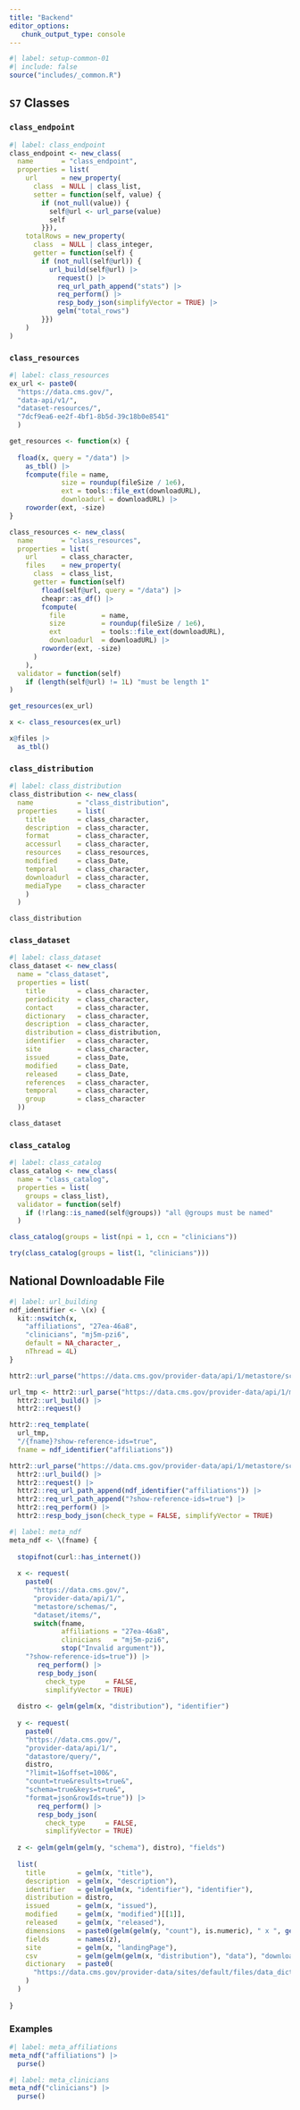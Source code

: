 ```yaml
---
title: "Backend"
editor_options: 
   chunk_output_type: console
---
```


```r
#| label: setup-common-01
#| include: false
source("includes/_common.R")
```

## `S7` Classes

### `class_endpoint`

```r
#| label: class_endpoint
class_endpoint <- new_class(
  name       = "class_endpoint",
  properties = list(
    url      = new_property(
      class  = NULL | class_list,
      setter = function(self, value) {
        if (not_null(value)) {
          self@url <- url_parse(value)
          self
        }}),
    totalRows = new_property(
      class  = NULL | class_integer,
      getter = function(self) {
        if (not_null(self@url)) {
          url_build(self@url) |>
            request() |>
            req_url_path_append("stats") |>
            req_perform() |>
            resp_body_json(simplifyVector = TRUE) |>
            gelm("total_rows")
        }})
    )
)
```

### `class_resources`

```r
#| label: class_resources
ex_url <- paste0(
  "https://data.cms.gov/",
  "data-api/v1/",
  "dataset-resources/",
  "7dcf9ea6-ee2f-4bf1-8b5d-39c18b0e8541"
  )

get_resources <- function(x) {
  
  fload(x, query = "/data") |> 
    as_tbl() |>
    fcompute(file = name,
             size = roundup(fileSize / 1e6),
             ext = tools::file_ext(downloadURL),
             downloadurl = downloadURL) |> 
    roworder(ext, -size)
}

class_resources <- new_class(
  name       = "class_resources",
  properties = list(
    url      = class_character,
    files    = new_property(
      class  = class_list,
      getter = function(self)
        fload(self@url, query = "/data") |>
        cheapr::as_df() |>
        fcompute(
          file         = name,
          size         = roundup(fileSize / 1e6),
          ext          = tools::file_ext(downloadURL),
          downloadurl  = downloadURL) |>
        roworder(ext, -size)
      )
    ),
  validator = function(self) 
    if (length(self@url) != 1L) "must be length 1"
)

get_resources(ex_url)

x <- class_resources(ex_url)

x@files |> 
  as_tbl()
```

### `class_distribution`

```r
#| label: class_distribution
class_distribution <- new_class(
  name           = "class_distribution",
  properties     = list(
    title        = class_character,
    description  = class_character,
    format       = class_character,
    accessurl    = class_character,
    resources    = class_resources,
    modified     = class_Date,
    temporal     = class_character,
    downloadurl  = class_character,
    mediaType    = class_character
    )
  )

class_distribution
```

### `class_dataset`

```r
#| label: class_dataset
class_dataset <- new_class(
  name = "class_dataset",
  properties = list(
    title        = class_character,
    periodicity  = class_character,
    contact      = class_character,
    dictionary   = class_character,
    description  = class_character,
    distribution = class_distribution,
    identifier   = class_character,
    site         = class_character,
    issued       = class_Date,
    modified     = class_Date,
    released     = class_Date,
    references   = class_character,
    temporal     = class_character,
    group        = class_character
  ))

class_dataset
```

### `class_catalog`

```r
#| label: class_catalog
class_catalog <- new_class(
  name = "class_catalog",
  properties = list(
    groups = class_list),
  validator = function(self) 
    if (!rlang::is_named(self@groups)) "all @groups must be named"
  )

class_catalog(groups = list(npi = 1, ccn = "clinicians"))

try(class_catalog(groups = list(1, "clinicians")))
```

## National Downloadable File

```r
#| label: url_building
ndf_identifier <- \(x) {
  kit::nswitch(x,
    "affiliations", "27ea-46a8",
    "clinicians", "mj5m-pzi6",
    default = NA_character_,
    nThread = 4L)
}

httr2::url_parse("https://data.cms.gov/provider-data/api/1/metastore/schemas/dataset/items/")

url_tmp <- httr2::url_parse("https://data.cms.gov/provider-data/api/1/metastore/schemas/dataset/items/") |> 
  httr2::url_build() |> 
  httr2::request()

httr2::req_template(
  url_tmp, 
  "/{fname}?show-reference-ids=true", 
  fname = ndf_identifier("affiliations"))

httr2::url_parse("https://data.cms.gov/provider-data/api/1/metastore/schemas/dataset/items/") |> 
  httr2::url_build() |> 
  httr2::request() |> 
  httr2::req_url_path_append(ndf_identifier("affiliations")) |> 
  httr2::req_url_path_append("?show-reference-ids=true") |>
  httr2::req_perform() |>
  httr2::resp_body_json(check_type = FALSE, simplifyVector = TRUE)
```

```r
#| label: meta_ndf
meta_ndf <- \(fname) {
  
  stopifnot(curl::has_internet())
  
  x <- request(
    paste0(
      "https://data.cms.gov/",
      "provider-data/api/1/",
      "metastore/schemas/",
      "dataset/items/",
      switch(fname, 
             affiliations = "27ea-46a8", 
             clinicians   = "mj5m-pzi6", 
             stop("Invalid argument")),
    "?show-reference-ids=true")) |>
       req_perform() |>
       resp_body_json(
         check_type     = FALSE,
         simplifyVector = TRUE)
  
  distro <- gelm(gelm(x, "distribution"), "identifier")
  
  y <- request(
    paste0(
    "https://data.cms.gov/", 
    "provider-data/api/1/",
    "datastore/query/", 
    distro, 
    "?limit=1&offset=100&",
    "count=true&results=true&", 
    "schema=true&keys=true&",
    "format=json&rowIds=true")) |>
       req_perform() |>
       resp_body_json(
         check_type     = FALSE,
         simplifyVector = TRUE)
  
  z <- gelm(gelm(gelm(y, "schema"), distro), "fields")
  
  list(
    title        = gelm(x, "title"),
    description  = gelm(x, "description"),
    identifier   = gelm(gelm(x, "identifier"), "identifier"),
    distribution = distro,
    issued       = gelm(x, "issued"),
    modified     = gelm(x, "modified")[[1]],
    released     = gelm(x, "released"),
    dimensions   = paste0(gelm(gelm(y, "count"), is.numeric), " x ", gelm(gelm(z, "record_number"), "length")),
    fields       = names(z),
    site         = gelm(x, "landingPage"),
    csv          = gelm(gelm(gelm(x, "distribution"), "data"), "downloadURL", m = "df"),
    dictionary   = paste0(
      "https://data.cms.gov/provider-data/sites/default/files/data_dictionaries/physician/DOC_Data_Dictionary.pdf"
    )
  )
  
}
```

### Examples

```r
#| label: meta_affiliations
meta_ndf("affiliations") |> 
  purse()
```


```r
#| label: meta_clinicians
meta_ndf("clinicians") |> 
  purse()
```
